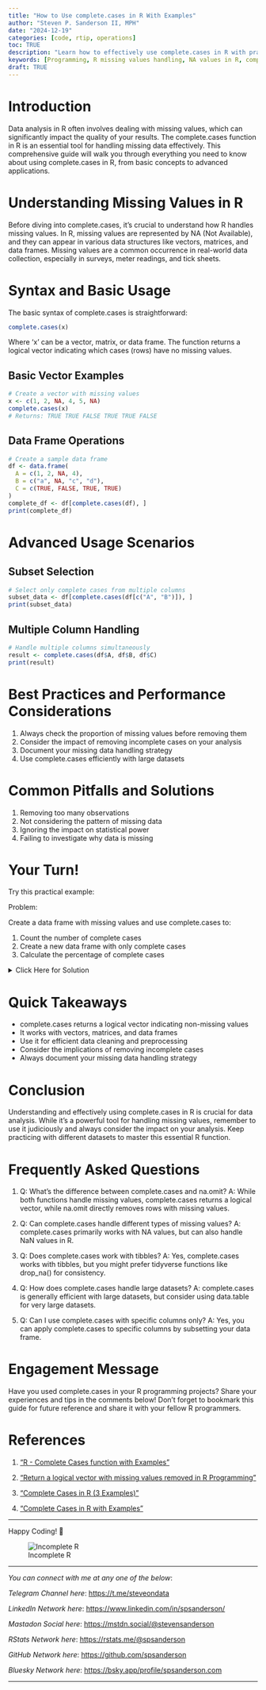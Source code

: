 ```yaml
---
title: "How to Use complete.cases in R With Examples"
author: "Steven P. Sanderson II, MPH"
date: "2024-12-19"
categories: [code, rtip, operations]
toc: TRUE
description: "Learn how to effectively use complete.cases in R with practical examples. Master handling missing values, data cleaning, and advanced applications for better data analysis."
keywords: [Programming, R missing values handling, NA values in R, complete.cases() function, listwise deletion R, data cleaning R, R data frame missing values, na.omit R, R data preprocessing, complete cases analysis, missing data treatment R, complete.cases in R, R missing values, data cleaning in R, handling NA values in R, R data preprocessing, complete.cases function, R data frame missing values, na.omit in R, listwise deletion in R, R data analysis, how to use complete.cases in R for data cleaning, examples of complete.cases function in R, handling missing data in R with complete.cases, best practices for using complete.cases in R, complete.cases vs na.omit in R programming]
draft: TRUE
---
```


# Introduction

Data analysis in R often involves dealing with missing values, which can significantly impact the quality of your results. The complete.cases function in R is an essential tool for handling missing data effectively. This comprehensive guide will walk you through everything you need to know about using complete.cases in R, from basic concepts to advanced applications.

# Understanding Missing Values in R

Before diving into complete.cases, it's crucial to understand how R handles missing values. In R, missing values are represented by NA (Not Available), and they can appear in various data structures like vectors, matrices, and data frames. Missing values are a common occurrence in real-world data collection, especially in surveys, meter readings, and tick sheets.

# Syntax and Basic Usage

The basic syntax of complete.cases is straightforward:

```r
complete.cases(x)
```
Where 'x' can be a vector, matrix, or data frame. The function returns a logical vector indicating which cases (rows) have no missing values.

## Basic Vector Examples

```r
# Create a vector with missing values
x <- c(1, 2, NA, 4, 5, NA)
complete.cases(x)
# Returns: TRUE TRUE FALSE TRUE TRUE FALSE
```

## Data Frame Operations

```r
# Create a sample data frame
df <- data.frame(
  A = c(1, 2, NA, 4),
  B = c("a", NA, "c", "d"),
  C = c(TRUE, FALSE, TRUE, TRUE)
)
complete_df <- df[complete.cases(df), ]
print(complete_df)
```

# Advanced Usage Scenarios

## Subset Selection

```r
# Select only complete cases from multiple columns
subset_data <- df[complete.cases(df[c("A", "B")]), ]
print(subset_data)
```

## Multiple Column Handling

```r
# Handle multiple columns simultaneously
result <- complete.cases(df$A, df$B, df$C)
print(result)
```

# Best Practices and Performance Considerations

1. Always check the proportion of missing values before removing them
2. Consider the impact of removing incomplete cases on your analysis
3. Document your missing data handling strategy
4. Use complete.cases efficiently with large datasets

# Common Pitfalls and Solutions

1. Removing too many observations
2. Not considering the pattern of missing data
3. Ignoring the impact on statistical power
4. Failing to investigate why data is missing

# Your Turn!

Try this practical example:

Problem:

Create a data frame with missing values and use complete.cases to:

1. Count the number of complete cases
2. Create a new data frame with only complete cases
3. Calculate the percentage of complete cases

<details><summary>Click Here for Solution</summary>

```r
# Solution
# Create sample data
df <- data.frame(
  x = c(1, 2, NA, 4, 5),
  y = c("a", NA, "c", "d", "e"),
  z = c(TRUE, FALSE, TRUE, NA, TRUE)
)

# Count complete cases
sum(complete.cases(df))

# Create new data frame
clean_df <- df[complete.cases(df), ]
print(clean_df)

# Calculate percentage
percentage <- (sum(complete.cases(df)) / nrow(df)) * 100
print(percentage)
```
</details>

# Quick Takeaways

- complete.cases returns a logical vector indicating non-missing values
- It works with vectors, matrices, and data frames
- Use it for efficient data cleaning and preprocessing
- Consider the implications of removing incomplete cases
- Always document your missing data handling strategy

# Conclusion

Understanding and effectively using complete.cases in R is crucial for data analysis. While it's a powerful tool for handling missing values, remember to use it judiciously and always consider the impact on your analysis. Keep practicing with different datasets to master this essential R function.

# Frequently Asked Questions

1. Q: What's the difference between complete.cases and na.omit?
   A: While both functions handle missing values, complete.cases returns a logical vector, while na.omit directly removes rows with missing values.

2. Q: Can complete.cases handle different types of missing values?
   A: complete.cases primarily works with NA values, but can also handle NaN values in R.

3. Q: Does complete.cases work with tibbles?
   A: Yes, complete.cases works with tibbles, but you might prefer tidyverse functions like drop_na() for consistency.

4. Q: How does complete.cases handle large datasets?
   A: complete.cases is generally efficient with large datasets, but consider using data.table for very large datasets.

5. Q: Can I use complete.cases with specific columns only?
   A: Yes, you can apply complete.cases to specific columns by subsetting your data frame.

# Engagement Message

Have you used complete.cases in your R programming projects? Share your experiences and tips in the comments below! Don't forget to bookmark this guide for future reference and share it with your fellow R programmers.

# References

1. ["R - Complete Cases function with Examples"](https://www.programmingr.com/examples/neat-tricks/complete-cases/)

2. ["Return a logical vector with missing values removed in R Programming"](https://www.geeksforgeeks.org/return-a-logical-vector-with-missing-values-removed-in-r-programming-complete-cases-function/)

3. ["Complete Cases in R (3 Examples)"](https://www.statology.org/complete-cases-in-r/)

4. ["Complete Cases in R with Examples"](https://www.r-bloggers.com/2022/03/complete-cases-in-r-with-examples/)

------------------------------------------------------------------------

Happy Coding! 🚀

![Incomplete R](todays_post.png)

------------------------------------------------------------------------

*You can connect with me at any one of the below*:

*Telegram Channel here*: <https://t.me/steveondata>

*LinkedIn Network here*: <https://www.linkedin.com/in/spsanderson/>

*Mastadon Social here*: [https://mstdn.social/\@stevensanderson](https://mstdn.social/@stevensanderson)

*RStats Network here*: [https://rstats.me/\@spsanderson](https://rstats.me/@spsanderson)

*GitHub Network here*: <https://github.com/spsanderson>

*Bluesky Network here*: <https://bsky.app/profile/spsanderson.com>

------------------------------------------------------------------------

```{=html}
<script src="https://giscus.app/client.js"
        data-repo="spsanderson/steveondata"
        data-repo-id="R_kgDOIIxnLw"
        data-category="Comments"
        data-category-id="DIC_kwDOIIxnL84ChTk8"
        data-mapping="url"
        data-strict="0"
        data-reactions-enabled="1"
        data-emit-metadata="0"
        data-input-position="top"
        data-theme="dark"
        data-lang="en"
        data-loading="lazy"
        crossorigin="anonymous"
        async>
</script>
```
